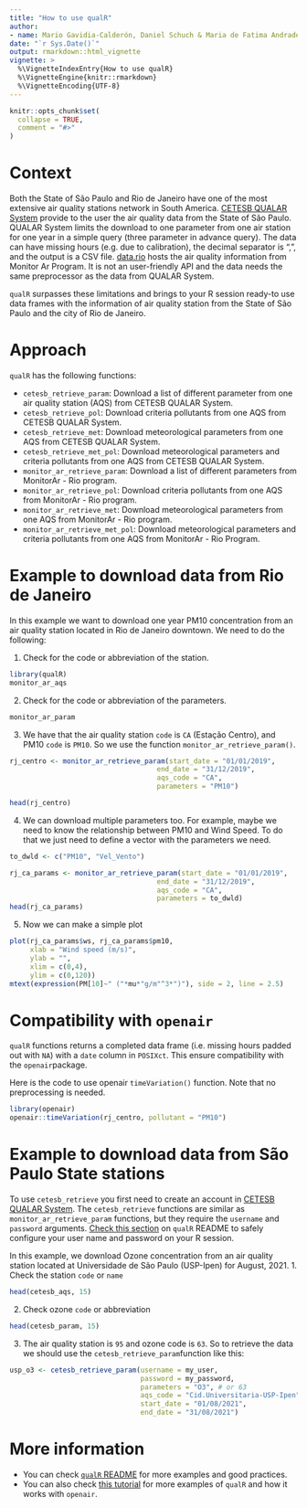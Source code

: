 ```yaml
---
title: "How to use qualR"
author:
- name: Mario Gavidia-Calderón, Daniel Schuch & Maria de Fatima Andrade
date: "`r Sys.Date()`"
output: rmarkdown::html_vignette
vignette: >
  %\VignetteIndexEntry{How to use qualR}
  %\VignetteEngine{knitr::rmarkdown}
  %\VignetteEncoding{UTF-8}
---
```


```r
knitr::opts_chunk$set(
  collapse = TRUE,
  comment = "#>"
)
```

# Context
Both the State of São Paulo and Rio de Janeiro have one of the most extensive 
air quality stations network in South America.
[CETESB QUALAR System](https://cetesb.sp.gov.br/ar/qualar/) provide to the user the air quality data from the State
of São Paulo. QUALAR System limits the download to one parameter from one air 
station for one year in a simple query (three parameter in advance query).
The data can have missing hours (e.g. due to calibration), 
the decimal separator is ",", and the output is a CSV file.
[data.rio](https://www.data.rio/maps/PCRJ::qualidade-do-ar-dados-hor%C3%A1rios/about) hosts the air quality information from Monitor Ar Program.
It is not an user-friendly API and the data needs the same preprocessor as the 
data from QUALAR System.

`qualR` surpasses these limitations and brings to your R session ready-to use 
data frames with the information of air quality station from the State of 
São Paulo and the city of Rio de Janeiro.

# Approach

`qualR` has the following functions:

* `cetesb_retrieve_param`: Download a list of different parameter from one air quality station (AQS) from CETESB QUALAR System.
* `cetesb_retrieve_pol`: Download criteria pollutants from one AQS from CETESB QUALAR System.
* `cetesb_retrieve_met`: Download meteorological parameters from one AQS from CETESB QUALAR System.
* `cetesb_retrieve_met_pol`: Download meteorological parameters and criteria pollutants from one AQS from CETESB QUALAR System.
* `monitor_ar_retrieve_param`: Download a list of different parameters from MonitorAr - Rio program.
* `monitor_ar_retrieve_pol`: Download criteria pollutants from one AQS from MonitorAr - Rio program.
* `monitor_ar_retrieve_met`: Download meteorological parameters from one AQS from MonitorAr - Rio program.
* `monitor_ar_retrieve_met_pol`: Download meteorological parameters and criteria pollutants from one AQS from MonitorAr - Rio Program.



# Example to download data from Rio de Janeiro

In this example we want to download one year PM10 concentration from an 
air quality station located in Rio de Janeiro downtown. We need to do the following:

1. Check for the code or abbreviation of the station.
```r
library(qualR)
monitor_ar_aqs
```
2. Check for the code or abbreviation of the parameters.
```r
monitor_ar_param
```
3. We have that the air quality station `code` is `CA` (Estação Centro), and
PM10 `code` is `PM10`. So we use the function `monitor_ar_retrieve_param()`.
```r
rj_centro <- monitor_ar_retrieve_param(start_date = "01/01/2019",
                                    end_date = "31/12/2019",
                                    aqs_code = "CA",
                                    parameters = "PM10")

head(rj_centro)
```
4. We can download multiple parameters too. For example, maybe we need to know 
the relationship between PM10 and Wind Speed. To do that we just need to 
define a vector with the parameters we need.
```r
to_dwld <- c("PM10", "Vel_Vento")

rj_ca_params <- monitor_ar_retrieve_param(start_date = "01/01/2019",
                                    end_date = "31/12/2019",
                                    aqs_code = "CA",
                                    parameters = to_dwld)
head(rj_ca_params)
```
5. Now we can make a simple plot
```r
plot(rj_ca_params$ws, rj_ca_params$pm10,
     xlab = "Wind speed (m/s)",
     ylab = "",
     xlim = c(0,4),
     ylim = c(0,120))
mtext(expression(PM[10]~" ("*mu*"g/m"^3*")"), side = 2, line = 2.5)

```



# Compatibility with `openair`
`qualR` functions returns a completed data frame (i.e. missing hours padded out
with `NA`) with a `date` column in `POSIXct`. This ensure compatibility with the
`openair`package.

Here is the code to  use openair `timeVariation()` function. Note that no 
preprocessing is needed.
```r
library(openair)
openair::timeVariation(rj_centro, pollutant = "PM10")
```

# Example to download data from São Paulo State stations
To use `cetesb_retrieve` you first need to create an account in 
[CETESB QUALAR System](https://seguranca.cetesb.sp.gov.br/Home/CadastrarUsuario).
The `cetesb_retrieve` functions are similar as `monitor_ar_retrieve_param` functions, but 
they require the `username` and `password` arguments.
[Check this section](https://github.com/quishqa/qualR#a-better-way-to-save-your-credentials) on `qualR` README to safely configure your user name and 
password on your R session.

In this example, we download Ozone concentration from an air quality station 
located at Universidade de São Paulo (USP-Ipen) for August, 2021.
1. Check the station `code` or `name` 
```r
head(cetesb_aqs, 15)
```
2. Check ozone `code` or abbreviation
```r
head(cetesb_param, 15)
```
3. The air quality station is `95` and ozone code is `63`. So to retrieve the 
data we should use the `cetesb_retrieve_param`function like this:
```r
usp_o3 <- cetesb_retrieve_param(username = my_user,
                                password = my_password,
                                parameters = "O3", # or 63
                                aqs_code = "Cid.Universitaria-USP-Ipen",  # or 95
                                start_date = "01/08/2021",
                                end_date = "31/08/2021")      
```



# More information
- You can check [`qualR` README](https://github.com/quishqa/qualR#readme) for more examples and good practices.
- You can also check [this tutorial](https://github.com/quishqa/qualR_tuto) for more examples of `qualR` and how it works
with `openair`.

